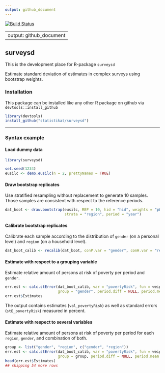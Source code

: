 ```yaml
---
output: github_document
---
```

[![Build Status](https://travis-ci.org/statistikat/surveysd.svg?branch=master)](https://travis-ci.org/statistikat/surveysd)
<!--[![Coverage Status](https://coveralls.io/repos/github/statistikat/surveysd/badge.svg?branch=master)](https://coveralls.io/github/statistikat/surveysd?branch=master)-->
<!--[![CRAN](http://www.r-pkg.org/badges/version/surveysd)](https://CRAN.R-project.org/package=surveysd)-->
<!--[![Downloads](http://cranlogs.r-pkg.org/badges/surveysd)](https://CRAN.R-project.org/package=surveysd)-->
<!--[![Mentioned in Awesome Official Statistics ](https://awesome.re/mentioned-badge.svg)](http://www.awesomeofficialstatistics.org)-->

---
output: github_document
---

## surveysd

This is the development place for R-package `surveysd`

Estimate standard deviation of estimates in complex surveys using bootstrap weights.

### Installation

This package can be installed like any other R package on github via `devtools::install_github`

```r
library(devtools)
install_github("statistikat/surveysd")
```
______________________________________

### Syntax example

#### Load dummy data

```r
library(surveysd)

set.seed(1234)
eusilc <- demo.eusilc(n = 2, prettyNames = TRUE)
``` 

#### Draw bootstrap replicates

Use stratified resampling without replacement to generate 10 samples. Those samples are
consistent with respect to the reference periods.

```r
dat_boot <- draw.bootstrap(eusilc, REP = 10, hid = "hid", weights = "pWeight", 
                           strata = "region", period = "year")
```
   
#### Calibrate bootstrap replicates

Calibrate each sample according to the distribution of `gender` (on a personal level) and `region` 
(on a household level). 

```r
dat_boot_calib <- recalib(dat_boot, conP.var = "gender", conH.var = "region")
```

#### Estimate with respect to a grouping variable

Estimate relative amount of persons at risk of poverty per period and `gender`.

```r
err.est <- calc.stError(dat_boot_calib, var = "povertyRisk", fun = weightedRatio,
                        group = "gender", period.diff = NULL, period.mean = NULL)
err.est$Estimates
```

The output contains estimates (`val_povertyRisk`) as well as standard errors (`stE_povertyRisk`)
measured in percent.

#### Estimate with respect to several variables

Estimate relative amount of persons at risk of poverty per period for each `region`, 
`gender`, and combination of both.

```r
group <- list("gender", "region", c("gender", "region"))
err.est <- calc.stError(dat_boot_calib, var = "povertyRisk", fun = weightedRatio,
                        group = group, period.diff = NULL, period.mean = NULL)
head(err.est$Estimates)
## skipping 54 more rows
```
